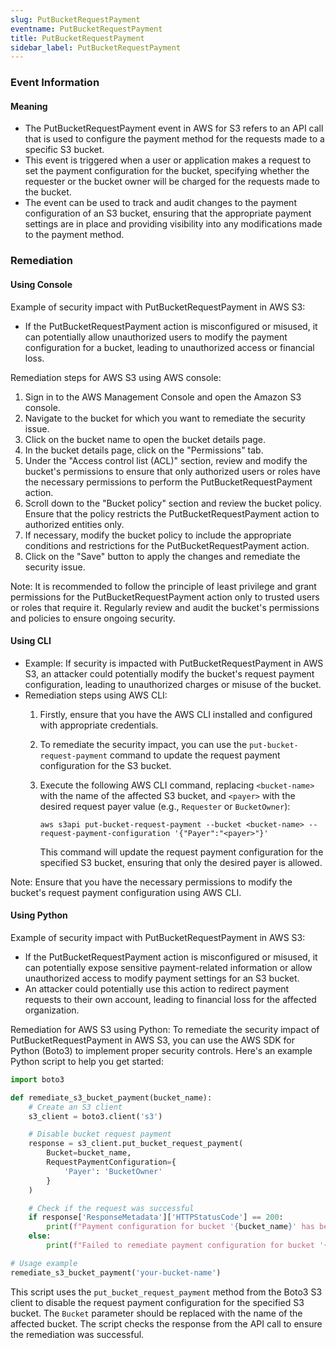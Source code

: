 ```yaml
--- 
slug: PutBucketRequestPayment
eventname: PutBucketRequestPayment
title: PutBucketRequestPayment
sidebar_label: PutBucketRequestPayment
---
```

                       
### Event Information

#### Meaning

- The PutBucketRequestPayment event in AWS for S3 refers to an API call that is used to configure the payment method for the requests made to a specific S3 bucket.
- This event is triggered when a user or application makes a request to set the payment configuration for the bucket, specifying whether the requester or the bucket owner will be charged for the requests made to the bucket.
- The event can be used to track and audit changes to the payment configuration of an S3 bucket, ensuring that the appropriate payment settings are in place and providing visibility into any modifications made to the payment method.

### Remediation

#### Using Console

Example of security impact with PutBucketRequestPayment in AWS S3:
- If the PutBucketRequestPayment action is misconfigured or misused, it can potentially allow unauthorized users to modify the payment configuration for a bucket, leading to unauthorized access or financial loss.

Remediation steps for AWS S3 using AWS console:
1. Sign in to the AWS Management Console and open the Amazon S3 console.
2. Navigate to the bucket for which you want to remediate the security issue.
3. Click on the bucket name to open the bucket details page.
4. In the bucket details page, click on the "Permissions" tab.
5. Under the "Access control list (ACL)" section, review and modify the bucket's permissions to ensure that only authorized users or roles have the necessary permissions to perform the PutBucketRequestPayment action.
6. Scroll down to the "Bucket policy" section and review the bucket policy. Ensure that the policy restricts the PutBucketRequestPayment action to authorized entities only.
7. If necessary, modify the bucket policy to include the appropriate conditions and restrictions for the PutBucketRequestPayment action.
8. Click on the "Save" button to apply the changes and remediate the security issue.

Note: It is recommended to follow the principle of least privilege and grant permissions for the PutBucketRequestPayment action only to trusted users or roles that require it. Regularly review and audit the bucket's permissions and policies to ensure ongoing security.

#### Using CLI

- Example: If security is impacted with PutBucketRequestPayment in AWS S3, an attacker could potentially modify the bucket's request payment configuration, leading to unauthorized charges or misuse of the bucket.
- Remediation steps using AWS CLI:
  1. Firstly, ensure that you have the AWS CLI installed and configured with appropriate credentials.
  2. To remediate the security impact, you can use the `put-bucket-request-payment` command to update the request payment configuration for the S3 bucket.
  3. Execute the following AWS CLI command, replacing `<bucket-name>` with the name of the affected S3 bucket, and `<payer>` with the desired request payer value (e.g., `Requester` or `BucketOwner`):

     ```
     aws s3api put-bucket-request-payment --bucket <bucket-name> --request-payment-configuration '{"Payer":"<payer>"}'
     ```

     This command will update the request payment configuration for the specified S3 bucket, ensuring that only the desired payer is allowed.

Note: Ensure that you have the necessary permissions to modify the bucket's request payment configuration using AWS CLI.

#### Using Python

Example of security impact with PutBucketRequestPayment in AWS S3:
- If the PutBucketRequestPayment action is misconfigured or misused, it can potentially expose sensitive payment-related information or allow unauthorized access to modify payment settings for an S3 bucket.
- An attacker could potentially use this action to redirect payment requests to their own account, leading to financial loss for the affected organization.

Remediation for AWS S3 using Python:
To remediate the security impact of PutBucketRequestPayment in AWS S3, you can use the AWS SDK for Python (Boto3) to implement proper security controls. Here's an example Python script to help you get started:

```python
import boto3

def remediate_s3_bucket_payment(bucket_name):
    # Create an S3 client
    s3_client = boto3.client('s3')

    # Disable bucket request payment
    response = s3_client.put_bucket_request_payment(
        Bucket=bucket_name,
        RequestPaymentConfiguration={
            'Payer': 'BucketOwner'
        }
    )

    # Check if the request was successful
    if response['ResponseMetadata']['HTTPStatusCode'] == 200:
        print(f"Payment configuration for bucket '{bucket_name}' has been remediated.")
    else:
        print(f"Failed to remediate payment configuration for bucket '{bucket_name}'.")

# Usage example
remediate_s3_bucket_payment('your-bucket-name')
```

This script uses the `put_bucket_request_payment` method from the Boto3 S3 client to disable the request payment configuration for the specified S3 bucket. The `Bucket` parameter should be replaced with the name of the affected bucket. The script checks the response from the API call to ensure the remediation was successful.


 